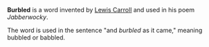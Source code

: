 {{msg:vfd}}

'''Burbled''' is a word invented by [[Lewis Carroll]] and used in his poem ''Jabberwocky''.

The word is used in the sentence "and ''burbled'' as it came," meaning bubbled or babbled.



{{msg:stub}}
